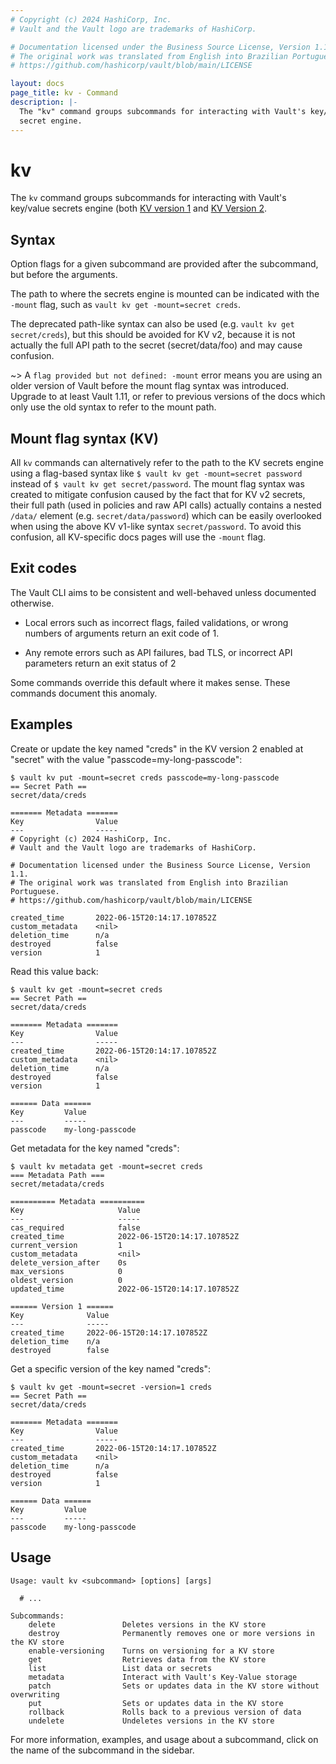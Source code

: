 ```yaml
---
# Copyright (c) 2024 HashiCorp, Inc.
# Vault and the Vault logo are trademarks of HashiCorp.

# Documentation licensed under the Business Source License, Version 1.1.
# The original work was translated from English into Brazilian Portuguese.
# https://github.com/hashicorp/vault/blob/main/LICENSE

layout: docs
page_title: kv - Command
description: |-
  The "kv" command groups subcommands for interacting with Vault's key/value
  secret engine.
---
```


# kv

The `kv` command groups subcommands for interacting with Vault's key/value
secrets engine (both [KV version 1](/vault/docs/secrets/kv/kv-v1) and [KV
Version 2](/vault/docs/secrets/kv/kv-v2).

## Syntax

Option flags for a given subcommand are provided after the subcommand, but before the arguments.

The path to where the secrets engine is mounted can be indicated with the `-mount` flag, such as `vault kv get -mount=secret creds`.

The deprecated path-like syntax can also be used (e.g. `vault kv get secret/creds`), but this should be avoided
for KV v2, because it is not actually the full API path to the secret
(secret/data/foo) and may cause confusion.

~> A `flag provided but not defined: -mount` error means you are using an older version of Vault before the
mount flag syntax was introduced. Upgrade to at least Vault 1.11, or refer to previous versions of the docs
which only use the old syntax to refer to the mount path.

## Mount flag syntax (KV)

All `kv` commands can alternatively refer to the path to the KV secrets engine using a flag-based syntax like `$ vault kv get -mount=secret password`
instead of `$ vault kv get secret/password`. The mount flag syntax was created to mitigate confusion caused by the fact that for KV v2 secrets,
their full path (used in policies and raw API calls) actually contains a nested `/data/` element (e.g. `secret/data/password`) which can be easily overlooked when using
the above KV v1-like syntax `secret/password`. To avoid this confusion, all KV-specific docs pages will use the `-mount` flag.

## Exit codes

The Vault CLI aims to be consistent and well-behaved unless documented
otherwise.

- Local errors such as incorrect flags, failed validations, or wrong numbers
  of arguments return an exit code of 1.

- Any remote errors such as API failures, bad TLS, or incorrect API parameters
  return an exit status of 2

Some commands override this default where it makes sense. These commands
document this anomaly.


## Examples

Create or update the key named "creds" in the KV version 2 enabled at "secret"
with the value "passcode=my-long-passcode":

```shell-session
$ vault kv put -mount=secret creds passcode=my-long-passcode
== Secret Path ==
secret/data/creds

======= Metadata =======
Key                Value
---                -----
# Copyright (c) 2024 HashiCorp, Inc.
# Vault and the Vault logo are trademarks of HashiCorp.

# Documentation licensed under the Business Source License, Version 1.1.
# The original work was translated from English into Brazilian Portuguese.
# https://github.com/hashicorp/vault/blob/main/LICENSE

created_time       2022-06-15T20:14:17.107852Z
custom_metadata    <nil>
deletion_time      n/a
destroyed          false
version            1
```

Read this value back:

```shell-session
$ vault kv get -mount=secret creds
== Secret Path ==
secret/data/creds

======= Metadata =======
Key                Value
---                -----
created_time       2022-06-15T20:14:17.107852Z
custom_metadata    <nil>
deletion_time      n/a
destroyed          false
version            1

====== Data ======
Key         Value
---         -----
passcode    my-long-passcode
```

Get metadata for the key named "creds":

```shell-session
$ vault kv metadata get -mount=secret creds
=== Metadata Path ===
secret/metadata/creds

========== Metadata ==========
Key                     Value
---                     -----
cas_required            false
created_time            2022-06-15T20:14:17.107852Z
current_version         1
custom_metadata         <nil>
delete_version_after    0s
max_versions            0
oldest_version          0
updated_time            2022-06-15T20:14:17.107852Z

====== Version 1 ======
Key              Value
---              -----
created_time     2022-06-15T20:14:17.107852Z
deletion_time    n/a
destroyed        false
```

Get a specific version of the key named "creds":

```shell-session
$ vault kv get -mount=secret -version=1 creds
== Secret Path ==
secret/data/creds

======= Metadata =======
Key                Value
---                -----
created_time       2022-06-15T20:14:17.107852Z
custom_metadata    <nil>
deletion_time      n/a
destroyed          false
version            1

====== Data ======
Key         Value
---         -----
passcode    my-long-passcode
```

## Usage

```text
Usage: vault kv <subcommand> [options] [args]

  # ...

Subcommands:
    delete               Deletes versions in the KV store
    destroy              Permanently removes one or more versions in the KV store
    enable-versioning    Turns on versioning for a KV store
    get                  Retrieves data from the KV store
    list                 List data or secrets
    metadata             Interact with Vault's Key-Value storage
    patch                Sets or updates data in the KV store without overwriting
    put                  Sets or updates data in the KV store
    rollback             Rolls back to a previous version of data
    undelete             Undeletes versions in the KV store
```

For more information, examples, and usage about a subcommand, click on the name
of the subcommand in the sidebar.

